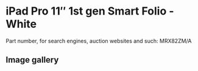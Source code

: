 
# iPad Pro 11″ 1st gen Smart Folio - White

Part number, for search engines, auction websites and such: MRX82ZM/A

## Image gallery

<div style={{ width: "768px" }}>
  <GalleryComponent
    images={[
      {
        original: "/everysource/MRX82.png",
        thumbnail: "/everypreview/MRX82.png",
      },
      {
        original: "/everysource/MRX82_AV1.png",
        thumbnail: "/everypreview/MRX82_AV1.png",
      },
      {
        original: "/everysource/MRX82_AV2.png",
        thumbnail: "/everypreview/MRX82_AV2.png",
      },
      {
        original: "/everysource/MRX82_AV3.png",
        thumbnail: "/everypreview/MRX82_AV3.png",
      },
      {
        original: "/everysource/MRX82_AV4.png",
        thumbnail: "/everypreview/MRX82_AV4.png",
      }
    ]}
  />
</div>